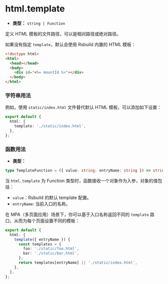 # html.template

- **类型：** `string | Function`

定义 HTML 模板的文件路径，可以是相对路径或绝对路径。

如果没有指定 `template`，默认会使用 Rsbuild 内置的 HTML 模板：

```html
<!doctype html>
<html>
  <head></head>
  <body>
    <div id="<%= mountId %>"></div>
  </body>
</html>
```

### 字符串用法

例如，使用 `static/index.html` 文件替代默认 HTML 模板，可以添加如下设置：

```ts title="rsbuild.config.ts"
export default {
  html: {
    template: './static/index.html',
  },
};
```

### 函数用法

- **类型：**

```ts
type TemplateFunction = ({ value: string; entryName: string }) => string | void;
```

当 `html.template` 为 Function 类型时，函数接收一个对象作为入参，对象的值包括：

- `value`：Rsbuild 的默认 template 配置。
- `entryName`: 当前入口的名称。

在 MPA（多页面应用）场景下，你可以基于入口名称返回不同的 `template` 路口，从而为每个页面设置不同的模板：

```ts title="rsbuild.config.ts"
export default {
  html: {
    template({ entryName }) {
      const templates = {
        foo: './static/foo.html',
        bar: './static/bar.html',
      };
      return templates[entryName] || './static/index.html',
    },
  },
};
```
